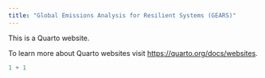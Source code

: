 ```yaml
---
title: "Global Emissions Analysis for Resilient Systems (GEARS)"
---
```


This is a Quarto website.

To learn more about Quarto websites visit <https://quarto.org/docs/websites>.

```r
1 + 1
```
